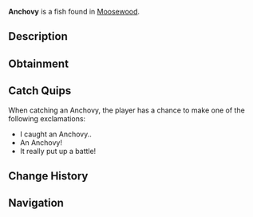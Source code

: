 {{FishInfobox
|image          = Anchovy.png
|rarity         = Common
|sea            = First Sea
|location       = [[Moosewood]]
|sublocation    = Saltwater
|sources        = Fishing Rod
|radar_location = 
|xp             = 20
|weather        = Clear
|time           = Day
|season         = Spring
|bait           = 
|base_weight    = 0.3
|base_value     = 30
|weight_range   = 0.2
|base_chance    = 100
|base_resil     = 100
}}
'''Anchovy''' is a {{Rarity|Common}} fish found in [[Moosewood]].

== Description ==
{{Description|Anchovies are extremely small and slender fish, with a silvery sheen. They are known for their schooling behaviour and are a common catch near Moosewood.|Bestiary Entry}}

== Obtainment ==
{{Description|Caught in all saltwater’s of Moosewood|Bestiary Hint}}
{{Fish Availability|
Bloop Fish Hunt
Moosewood/Docks
Moosewood/Seaweed and Mini-Island
Moosewood/Surrounding Ocean
|top_rods      = 
Leviathan's Fang Rod\238698.03\0;
Free Spirit Rod\237406.1\17524.77;
Trident Rod\227224.6\13955.72;
Krampus's Rod\222718.28\23403.31;
Azure Of Lagoon\221088.7\34763.25;
Flimsy Rod\159637.59\17088.07;
Training Rod\179586.47\15496.99;
Magma Rod\216412.25\22585.51;
Nocturnal Rod\139879.02\122751.92;
Challenger's Rod\209239.42\34074.46;
Tempest Rod\208965.58\33876.7;
Frog Rod\192565.45\33529.82;
Riptide Rod\191462.23\33356.16;
No-Life Rod\216696.16\32943.52;
Astralhook Rod\213195.79\0;
Ethereal Prism Rod\212941.53\0;
Seraphic Rod\212341.79\20043.18;
Rod Of The Forgotten Fang\205657.29\18302.24;
Blazebringer Rod\204591\31658.19;
Rod Of The Exalted One\201558.14\0;
Rod Of The Depths\199440.36\16705.83;
Verdant Shear Rod\193050.72\29551.13;
Zeus Rod\190691.08\29791.84;
Depthseeker Rod\185006.96\25396.84;
Avalanche Rod\183907.89\22794.1;
Volcanic Rod\180025.06\25298.23;
Steady Rod\88025.61\10792.5
|recommended   = Trident Rod
}}

== Catch Quips ==
When catching an Anchovy, the player has a chance to make one of the following exclamations:
* I caught an Anchovy..
* An Anchovy!
* It really put up a battle!

== Change History ==
{{Change History|{{subst:Current Version}}}}

== Navigation ==
{{Fish Navbox|Moosewood}}